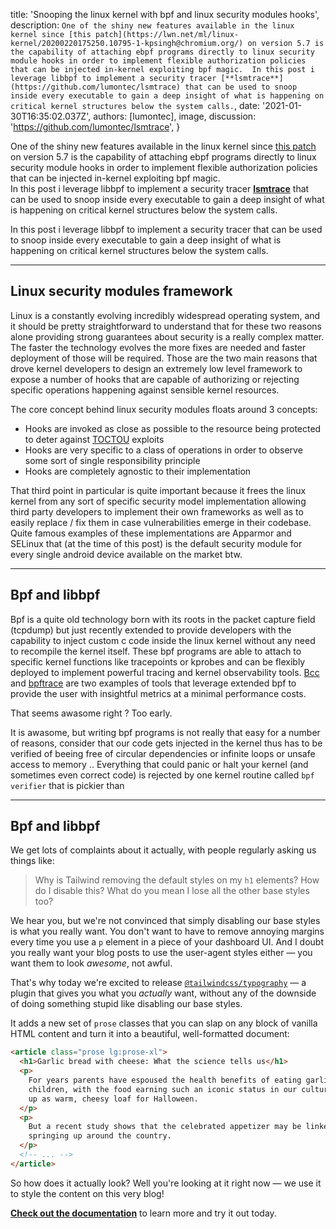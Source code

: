 
  title: 'Snooping the linux kernel with bpf and linux security modules hooks',
  description: `One of the shiny new features available in the linux kernel since [this patch](https://lwn.net/ml/linux-kernel/20200220175250.10795-1-kpsingh@chromium.org/) on version 5.7 is the capability of attaching ebpf programs directly to linux security module hooks in order to implement flexible authorization policies that can be injected in-kernel exploiting bpf magic. 
In this post i leverage libbpf to implement a security tracer [**lsmtrace**](https://github.com/lumontec/lsmtrace) that can be used to snoop inside every executable to gain a deep insight of what is happening on critical kernel structures below the system calls.`,
  date: '2021-01-30T16:35:02.037Z',
  authors: [lumontec],
  image,
  discussion: 'https://github.com/lumontec/lsmtrace',
}

<!--excerpt-->

One of the shiny new features available in the linux kernel since [this patch](https://lwn.net/ml/linux-kernel/20200220175250.10795-1-kpsingh@chromium.org/) on version 5.7 is the capability of attaching ebpf programs directly to linux security module hooks in order to implement flexible authorization policies that can be injected in-kernel exploiting bpf magic.  
In this post i leverage libbpf to implement a security tracer [**lsmtrace**](https://github.com/lumontec/lsmtrace) that can be used to snoop inside every executable to gain a deep insight of what is happening on critical kernel structures below the system calls.

<!--/excerpt-->

<p className="lead">
In this post i leverage libbpf to implement a security tracer that can be used to snoop inside every executable to gain a deep insight of what is happening on critical kernel structures below the system calls.
</p>

--- 

## Linux security modules framework

Linux is a constantly evolving incredibly widespread operating system, and it should be pretty straightforward to understand that for these two reasons alone providing strong guarantees about security is a really complex matter. The faster the technology evolves the more fixes are needed and faster deployment of those will be required. Those are the two main reasons that drove kernel developers to design an extremely low level framework to expose a number of hooks that are capable of authorizing or rejecting specific operations happening against sensible kernel resources. 

The core concept behind linux security modules floats around 3 concepts:
* Hooks are invoked as close as possible to the resource being protected to deter against [TOCTOU](https://en.wikipedia.org/wiki/Time-of-check_to_time-of-use) exploits 
* Hooks are very specific to a class of operations in order to observe some sort of single responsibility principle 
* Hooks are completely agnostic to their implementation

That third point in particular is quite important because it frees the linux kernel from any sort of specific security model implementation allowing third party developers to implement their own frameworks as well as to easily replace / fix them in case vulnerabilities emerge in their codebase. Quite famous examples of these implementations are Apparmor and SELinux that (at the time of this post) is the default security module for every single android device available on the market btw.

--- 

## Bpf and libbpf 

Bpf is a quite old technology born with its roots in the packet capture field (tcpdump) but just recently extended to provide developers with the capability to inject custom c code inside the linux kernel without any need to recompile the kernel itself. These bpf programs are able to attach to specific kernel functions like tracepoints or kprobes and can be flexibly deployed to implement powerful tracing and kernel observability tools. [Bcc](https://github.com/iovisor/bcc) and [bpftrace](https://github.com/iovisor/bpftrace) are two examples of tools that leverage extended bpf to provide the user with insightful metrics at a minimal performance costs.  

That seems awasome right ? Too early.

It is awasome, but writing bpf programs is not really that easy for a number of reasons, consider that our code gets injected in the kernel thus has to be verified of beeing free of circular dependencies or infinite loops or unsafe access to memory .. Everything that could panic or halt your kernel (and sometimes even correct code) is rejected by one kernel routine called `bpf verifier` that is pickier than

--- 

## Bpf and libbpf 





We get lots of complaints about it actually, with people regularly asking us things like:

> Why is Tailwind removing the default styles on my `h1` elements? How do I disable this? What do you mean I lose all the other base styles too?

We hear you, but we're not convinced that simply disabling our base styles is what you really want. You don't want to have to remove annoying margins every time you use a `p` element in a piece of your dashboard UI. And I doubt you really want your blog posts to use the user-agent styles either — you want them to look _awesome_, not awful.

That's why today we're excited to release [`@tailwindcss/typography`](https://github.com/tailwindcss/typography) — a plugin that gives you what you _actually_ want, without any of the downside of doing something stupid like disabling our base styles.

It adds a new set of `prose` classes that you can slap on any block of vanilla HTML content and turn it into a beautiful, well-formatted document:

```html
<article class="prose lg:prose-xl">
  <h1>Garlic bread with cheese: What the science tells us</h1>
  <p>
    For years parents have espoused the health benefits of eating garlic bread with cheese to their
    children, with the food earning such an iconic status in our culture that kids will often dress
    up as warm, cheesy loaf for Halloween.
  </p>
  <p>
    But a recent study shows that the celebrated appetizer may be linked to a series of rabies cases
    springing up around the country.
  </p>
  <!-- ... -->
</article>
```

So how does it actually look? Well you're looking at it right now — we use it to style the content on this very blog!

[**Check out the documentation**](https://github.com/tailwindcss/typography) to learn more and try it out today.
